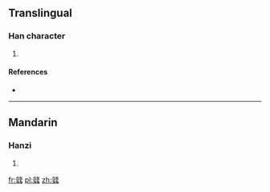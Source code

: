 ==Translingual==

===Han character===
{{Han char|rn=97|rad=瓜|as=19|sn=24|four=7113<sub>6</sub>|canj=竹人中戈戈 (HOLII)}}

# {{defn|Han|sort=瓜19}}

====References====
* {{Han ref|kx=0747.330|dkj=21433|hdz=42658.010|uh=74E5|ud=29925|bh=F8B3|bd=63667}}

----

==Mandarin==

===Hanzi===
{{cmn-hanzi|pin=[[lì]] ([[li4]])|wg=li<sup>4</sup>}}

# {{defn|lang=cmn|sort=瓜19}}

[[fr:瓥]]
[[pl:瓥]]
[[zh:瓥]]